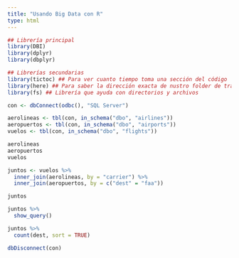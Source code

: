 ```yaml
---
title: "Usando Big Data con R"
type: html
---
```


```r

## Librería principal
library(DBI)
library(dplyr)
library(dbplyr)

## Librerías secundarias
library(tictoc) ## Para ver cuanto tiempo toma una sección del código
library(here) ## Para saber la dirección exacta de nustro folder de trabajo
library(fs) ## Librería que ayuda con directorios y archivos
```


```r
con <- dbConnect(odbc(), "SQL Server")
```

```r
aerolineas <- tbl(con, in_schema("dbo", "airlines"))
aeropuertos <- tbl(con, in_schema("dbo", "airports"))
vuelos <- tbl(con, in_schema("dbo", "flights"))
```


```r
aerolineas
aeropuertos
vuelos
```
```r
juntos <- vuelos %>% 
  inner_join(aerolineas, by = "carrier") %>% 
  inner_join(aeropuertos, by = c("dest" = "faa"))

juntos
```

```r
juntos %>% 
  show_query()
```

```r
juntos %>% 
  count(dest, sort = TRUE)
```

```r
dbDisconnect(con)
```

